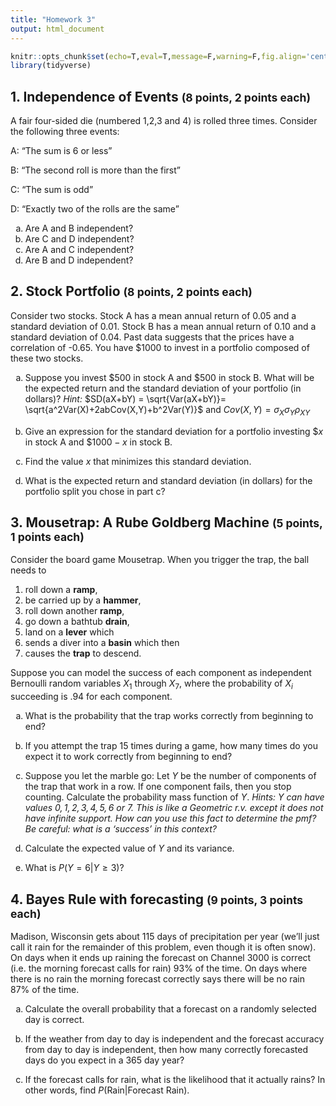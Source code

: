 ---
title: "Homework 3"
output: html_document
---

```{r setup, include=FALSE}
knitr::opts_chunk$set(echo=T,eval=T,message=F,warning=F,fig.align='center')
library(tidyverse)
```

## 1. Independence of Events <small>(8 points, 2 points each)</small>

A fair four-sided die (numbered 1,2,3 and 4) is rolled three times. Consider the following three events:

A: "The sum is 6 or less"

B: "The second roll is more than the first"

C: "The sum is odd"

D: "Exactly two of the rolls are the same"

a. Are A and B independent?
b. Are C and D independent?
c. Are A and C independent?
d. Are B and D independent?


## 2. Stock Portfolio <small>(8 points, 2 points each)</small>

Consider two stocks. Stock A has a mean annual return of 0.05 and a standard deviation of 0.01. Stock B has a mean annual return of 0.10 and a standard deviation of 0.04. Past data suggests that the prices have a correlation of -0.65.
You have \$1000 to invest in a portfolio composed of these two stocks. 

a. Suppose you invest \$500 in stock A and \$500 in stock B. What will be the expected return and the standard deviation of your portfolio (in dollars)? 
*Hint:* $SD(aX+bY) = \sqrt{Var(aX+bY)}= \sqrt{a^2Var(X)+2abCov(X,Y)+b^2Var(Y)}$ and $Cov(X,Y)=\sigma_X \sigma_Y \rho_{XY}$

b. Give an expression for the standard deviation for a portfolio investing $\$x$ in stock A and $\$1000-x$ in stock B. 

c. Find the value $x$ that minimizes this standard deviation. 

d. What is the expected return and standard deviation (in dollars) for the portfolio split you chose in part c?



## 3. Mousetrap: A Rube Goldberg Machine  <small>(5 points, 1 points each)</small>

Consider the board game Mousetrap. When you trigger the trap, the ball needs to 

1. roll down a **ramp**,
2. be carried up by a **hammer**,
3. roll  down another **ramp**,
4. go down a bathtub **drain**,
5. land on a **lever** which
6. sends a diver into a **basin** which then
7. causes the **trap** to descend.

Suppose you can model the success of each component as independent Bernoulli random variables $X_1$ through $X_7$, where the probability of $X_i$ succeeding is $.94$ for each component. 

a. What is the probability that the trap works correctly from beginning to end?

b. If you attempt the trap 15 times during a game, how many times do you expect it to work correctly from beginning to end?

c. Suppose you let the marble go: Let $Y$ be the number of components of the trap that work in a row. If one component fails, then you stop counting. Calculate the probability mass function of $Y$. *Hints: $Y$ can have values $0, 1, 2, 3, 4, 5, 6$ or $7$. This is like a Geometric r.v. except it does not have infinite support. How can you use this fact to determine the pmf? Be careful: what is a 'success' in this context?*

d. Calculate the expected value of $Y$ and its variance. 

e. What is $P(Y = 6 | Y \geq 3)$?



## 4. Bayes Rule with forecasting <small>(9 points, 3 points each)</small>

Madison, Wisconsin gets about 115 days of precipitation per year (we'll just call it rain for the remainder of this problem, even though it is often snow). On days when it ends up raining the forecast on Channel 3000 is correct (i.e. the morning forecast calls for rain) 93% of the time. On days where there is no rain the morning forecast correctly says there will be no rain 87% of the time. 

a. Calculate the overall probability that a forecast on a randomly selected day is correct.

b. If the weather from day to day is independent and the forecast accuracy from day to day is independent, then how many correctly forecasted days do you expect in a 365 day year? 

c. If the forecast calls for rain, what is the likelihood that it actually rains? In other words, find $P(\text{Rain} | \text{Forecast Rain})$.


